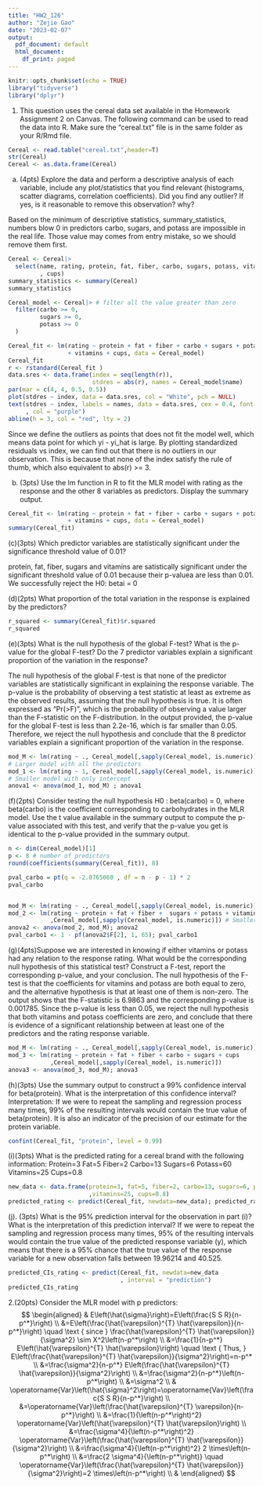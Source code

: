 ```yaml
---
title: "HW2_126"
author: "Zejie Gao"
date: "2023-02-07"
output:
  pdf_document: default
  html_document:
    df_print: paged
---
```


```r
knitr::opts_chunk$set(echo = TRUE)
library("tidyverse")
library("dplyr")
```
1. This question uses the cereal data set available in the Homework Assignment 2 on Canvas. The following command can be used to read the data into R. Make sure the “cereal.txt” file is in the same folder as your R/Rmd file.
```r
Cereal <- read.table("cereal.txt",header=T)
str(Cereal)
Cereal <- as.data.frame(Cereal)
```

(a) (4pts) Explore the data and perform a descriptive analysis of each variable, include any plot/statistics that you find relevant (histograms, scatter diagrams, correlation coefficients). Did you find any outlier? If yes, is it reasonable to remove this observation? why?

Based on the minimum of descriptive statistics, summary_statistics, numbers blow 0 in predictors carbo, sugars, and potass are impossible in the real life. Those value may comes from entry mistake, so we should remove them first. 
```r
Cereal <- Cereal|>
  select(name, rating, protein, fat, fiber, carbo, sugars, potass, vitamins
         , cups)
summary_statistics <- summary(Cereal)
summary_statistics

Cereal_model <- Cereal|> # filter all the value greater than zero
  filter(carbo >= 0,
         sugars >= 0,
         potass >= 0
  )
```

```r
Cereal_fit <- lm(rating ~ protein + fat + fiber + carbo + sugars + potass 
                 + vitamins + cups, data = Cereal_model)
Cereal_fit 
r <- rstandard(Cereal_fit )
data.sres <- data.frame(index = seq(length(r)),
                        stdres = abs(r), names = Cereal_model$name)
par(mar = c(4, 4, 0.5, 0.5))
plot(stdres ~ index, data = data.sres, col = "White", pch = NULL)
text(stdres ~ index, labels = names, data = data.sres, cex = 0.4, font = 2
     , col = "purple")
abline(h = 3, col = "red", lty = 2)
```
Since we define the outliers as points that does not fit the model well, which means data point for which yi - yi_hat is large. By plotting standardized residuals vs index, we can find out that there is no outliers in our observation. This is because that none of the index satisfy the rule of thumb, which also equivalent to abs(r) >= 3. 

(b) (3pts) Use the lm function in R to fit the MLR model with rating as the response and the other 8 variables as predictors. Display the summary output.
```r
Cereal_fit <- lm(rating ~ protein + fat + fiber + carbo + sugars + potass 
                 + vitamins + cups, data = Cereal_model)
summary(Cereal_fit)
```

(c)(3pts) Which predictor variables are statistically significant under the significance threshold value of 0.01?

protein, fat, fiber, sugars and vitamins are satistically significant under the significant threshold value of 0.01 because their p-valuea are less than 0.01. We successfully reject the H0: betai = 0


(d)(2pts) What proportion of the total variation in the response is explained by the predictors?
```r
r_squared <- summary(Cereal_fit)$r.squared
r_squared
```

(e)(3pts) What is the null hypothesis of the global F-test? What is the p-value for the global F-test? Do the 7 predictor variables explain a significant proportion of the variation in the response?

The null hypothesis of the global F-test is that none of the predictor variables are statistically significant in explaining the response variable.
The p-value is the probability of observing a test statistic at least as extreme as the observed results, assuming that the null hypothesis is true. It is often expressed as "Pr(>F)", which is the probability of observing a value larger than the F-statistic on the F-distribution. 
In the output provided, the p-value for the global F-test is less than 2.2e-16, which is far smaller than 0.05. Therefore, we reject the null hypothesis and conclude that the 8 predictor variables explain a significant proportion of the variation in the response.
```r
mod_M <- lm(rating ~ ., Cereal_model[,sapply(Cereal_model, is.numeric)]) 
# Larger model with all the predictors
mod_1 <- lm(rating ~ 1, Cereal_model[,sapply(Cereal_model, is.numeric)]) 
# Smaller model with only intercept
anova1 <- anova(mod_1, mod_M) ; anova1
```

(f)(2pts) Consider testing the null hypothesis H0 : beta(carbo) = 0, where beta(carbo) is the coefficient corresponding to carbohydrates in the MLR model. Use the t value available in the summary output to compute the p-value associated with this test, and verify that the p-value you get is identical to the p-value provided in the summary output.
```r
n <- dim(Cereal_model)[1] 
p <- 8 # number of predictors
round(coefficients(summary(Cereal_fit)), 8)

pval_carbo = pt(q = -2.0765060 , df = n - p - 1) * 2
pval_carbo


mod_M <- lm(rating ~ ., Cereal_model[,sapply(Cereal_model, is.numeric)]) 
mod_2 <- lm(rating ~ protein + fat + fiber +  sugars + potass + vitamins +cups
            ,Cereal_model[,sapply(Cereal_model, is.numeric)]) # Smaller model 
anova2 <- anova(mod_2, mod_M); anova2
pval_carbo1 <- 1 - pf(anova2$F[2], 1, 65); pval_carbo1
```

(g)(4pts)Suppose we are interested in knowing if either vitamins or potass had any relation to the response rating. What would be the corresponding null hypothesis of this statistical test? Construct a F-test, report the corresponding p-value, and your conclusion.
The null hypothesis of the F-test is that the coefficients for vitamins and potass are both equal to zero, and the alternative hypothesis is that at least one of them is non-zero. The output shows that the F-statistic is 6.9863 and the corresponding p-value is 0.001785. Since the p-value is less than 0.05, we reject the null hypothesis that both vitamins and potass coefficients are zero, and conclude that there is evidence of a significant relationship between at least one of the predictors and the rating response variable.
```r
mod_M <- lm(rating ~ ., Cereal_model[,sapply(Cereal_model, is.numeric)]) 
mod_3 <- lm(rating ~ protein + fat + fiber + carbo + sugars + cups
            ,Cereal_model[,sapply(Cereal_model, is.numeric)])
anova3 <- anova(mod_3, mod_M); anova3
```

(h)(3pts) Use the summary output to construct a 99% confidence interval for beta(protein). What is the interpretation of this confidence interval?
Interpretation: If we were to repeat the sampling and regression process many times, 99% of the resulting intervals would contain the true value of beta(protein). It is also an indicator of the precision of our estimate for the protein variable.
```r
confint(Cereal_fit, "protein", level = 0.99)
```

(i)(3pts) What is the predicted rating for a cereal brand with the following information:
Protein=3
Fat=5
Fiber=2
Carbo=13
Sugars=6
Potass=60
Vitamins=25 
Cups=0.8
```r
new_data <- data.frame(protein=3, fat=5, fiber=2, carbo=13, sugars=6, potass=60
                       ,vitamins=25, cups=0.8)
predicted_rating <- predict(Cereal_fit, newdata=new_data); predicted_rating
```

(j). (3pts) What is the 95% prediction interval for the observation in part (i)? What is the interpretation of this prediction interval?
If we were to repeat the sampling and regression process many times, 95% of the resulting intervals would contain the true value of the predicted response variable (y), which means that there is a 95% chance that the true value of the response variable for a new observation falls between 19.96214 and 40.525.
```r
predicted_CIs_rating <- predict(Cereal_fit, newdata=new_data
                                , interval = "prediction") 
predicted_CIs_rating
```

2.(20pts) Consider the MLR model with p predictors:
$$
\begin{aligned}
& E\left(\hat{\sigma}\right)=E\left(\frac{S S R}{n-p^*}\right) \\
&=E\left(\frac{\hat{\varepsilon}^{T} \hat{\varepsilon}}{n-p^*}\right) \quad \text { since } \frac{\hat{\varepsilon}^{T} \hat{\varepsilon}}{\sigma^2} \sim X^2\left(n-p^*\right) \\
&=\frac{1}{n-p^*} E\left(\hat{\varepsilon}^{T} \hat{\varepsilon}\right) \quad \text { Thus, } E\left(\frac{\hat{\varepsilon}^{T} \hat{\varepsilon}}{\sigma^2}\right)=n-p^* \\
&=\frac{\sigma^2}{n-p^*} E\left(\frac{\hat{\varepsilon}^{T} \hat{\varepsilon}}{\sigma^2}\right) \\
&=\frac{\sigma^2}{n-p^*}\left(n-p^*\right) \\
&=\sigma^2 \\
& \operatorname{Var}\left(\hat{\sigma}^2\right)=\operatorname{Vav}\left(\frac{S S R}{n-p^*}\right) \\
&=\operatorname{Var}\left(\frac{\hat{\varepsilon}^{T} \varepsilon}{n-p^*}\right) \\
&=\frac{1}{\left(n-p^*\right)^2} \operatorname{Var}\left(\hat{\varepsilon}^{T} \hat{\varepsilon}\right) \\
&=\frac{\sigma^4}{\left(n-p^*\right)^2} \operatorname{Var}\left(\frac{\hat{\varepsilon}^{T} \hat{\varepsilon}}{\sigma^2}\right) \\
&=\frac{\sigma^4}{\left(n-p^*\right)^2} 2 \times\left(n-p^*\right) \\
&=\frac{2 \sigma^4}{\left(n-p^*\right)} \quad \operatorname{Var}\left(\frac{\hat{\varepsilon}^{T} \hat{\varepsilon}}{\sigma^2}\right)=2 \times\left(n-p^*\right) \\
&
\end{aligned}
$$

